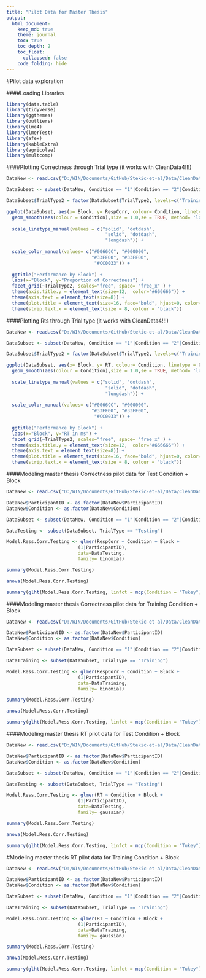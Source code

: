 ```yaml
---
title: "Pilot Data for Master Thesis"
output: 
  html_document:
    keep_md: true
    theme: journal
    toc: true
    toc_depth: 2
    toc_float: 
      collapsed: false
    code_folding: hide
---
```

#Pilot data exploration

####Loading Libraries
```r
library(data.table)
library(tidyverse)
library(ggthemes)
library(outliers)
library(lme4)
library(lmerTest)
library(afex)
library(kableExtra)
library(agricolae)
library(multcomp)
```

####Plotting Correctness through Trial type (it works with CleanData4!!!)
```r

DataNew <- read.csv("D:/WIN/Documents/GitHub/Stekic-et-al/Data/CleanData4.csv")

DataSubset <- subset(DataNew, Condition == "1"|Condition == "2"|Condition == "3A"|Condition == "10"| Condition == "9")

DataSubset$TrialType2 = factor(DataSubset$TrialType2, levels=c("Training","Testing-Old","Testing-New"), labels=c("Training","Testing-Old","Testing-New")) 

ggplot(DataSubset, aes(x= Block, y= RespCorr, colour= Condition, linetype = Condition)) + 
  geom_smooth(aes(colour = Condition),size = 1.0,se = TRUE, method= 'loess', formula =  y~x)+
  
  scale_linetype_manual(values = c("solid", "dotdash",
                                    "solid", "dotdash",
                                    "longdash")) +
  
  scale_color_manual(values= c("#0066CC", "#000000",
                               "#33FF00", "#33FF00", 
                                "#CC0033")) +
                               
  ggtitle("Performance by Block") +
  labs(x="Block", y="Proportion of Correctness") +
  facet_grid(~TrialType2, scales="free", space= "free_x" ) +
  theme(axis.title.y = element_text(size=12,  color="#666666")) +
  theme(axis.text = element_text(size=8)) +
  theme(plot.title = element_text(size=16, face="bold", hjust=0, color="#666666")) +
  theme(strip.text.x = element_text(size = 8, colour = "black"))

```
####Plotting Rts through Trial type (it works with CleanData4!!!)
```r

DataNew <- read.csv("D:/WIN/Documents/GitHub/Stekic-et-al/Data/CleanData4.csv")

DataSubset <- subset(DataNew, Condition == "1"|Condition == "2"|Condition == "3A"|Condition == "10"| Condition == "9")

DataSubset$TrialType2 = factor(DataSubset$TrialType2, levels=c("Training","Testing-Old","Testing-New"), labels=c("Training","Testing-Old","Testing-New")) 

ggplot(DataSubset, aes(x= Block, y= RT, colour= Condition, linetype = Condition)) + 
  geom_smooth(aes(colour = Condition),size = 1.0,se = TRUE, method= 'loess', formula =  y~x)+
  
  scale_linetype_manual(values = c("solid", "dotdash",
                                    "solid", "dotdash",
                                    "longdash")) +
  
  scale_color_manual(values= c("#0066CC", "#000000",
                               "#33FF00", "#33FF00", 
                                "#CC0033")) +
                               
  ggtitle("Performance by Block") +
  labs(x="Block", y="RT in ms") +
  facet_grid(~TrialType2, scales="free", space= "free_x" ) +
  theme(axis.title.y = element_text(size=12,  color="#666666")) +
  theme(axis.text = element_text(size=8)) +
  theme(plot.title = element_text(size=16, face="bold", hjust=0, color="#666666")) +
  theme(strip.text.x = element_text(size = 8, colour = "black"))

```

####Modeling master thesis Correctness pilot data for Test Condition + Block
```r
DataNew <- read.csv("D:/WIN/Documents/GitHub/Stekic-et-al/Data/CleanData4.csv")

DataNew$ParticipantID <- as.factor(DataNew$ParticipantID)
DataNew$Condition <- as.factor(DataNew$Condition)

DataSubset <- subset(DataNew, Condition == "1"|Condition == "2"|Condition == "3A"|Condition == "10"|Condition == "9")

DataTesting <- subset(DataSubset, TrialType == "Testing")

Model.Ress.Corr.Testing <- glmer(RespCorr ~ Condition + Block +
                          (1|ParticipantID),
                          data=DataTesting, 
                          family= binomial)

summary(Model.Ress.Corr.Testing)

anova(Model.Ress.Corr.Testing)

summary(glht(Model.Ress.Corr.Testing, linfct = mcp(Condition = "Tukey")), test = adjusted("holm"))
```

####Modeling master thesis Correctness pilot data for Training Condition + Block
```r
DataNew <- read.csv("D:/WIN/Documents/GitHub/Stekic-et-al/Data/CleanData4.csv")

DataNew$ParticipantID <- as.factor(DataNew$ParticipantID)
DataNew$Condition <- as.factor(DataNew$Condition)

DataSubset <- subset(DataNew, Condition == "1"|Condition == "2"|Condition == "3A"|Condition == "10"|Condition == "9")

DataTraining <- subset(DataSubset, TrialType == "Training")

Model.Ress.Corr.Testing <- glmer(RespCorr ~ Condition + Block +
                          (1|ParticipantID),
                          data=DataTraining, 
                          family= binomial)

summary(Model.Ress.Corr.Testing)

anova(Model.Ress.Corr.Testing)

summary(glht(Model.Ress.Corr.Testing, linfct = mcp(Condition = "Tukey")), test = adjusted("holm"))
```

####Modeling master thesis RT pilot data for Test Condition + Block
```r
DataNew <- read.csv("D:/WIN/Documents/GitHub/Stekic-et-al/Data/CleanData4.csv")

DataNew$ParticipantID <- as.factor(DataNew$ParticipantID)
DataNew$Condition <- as.factor(DataNew$Condition)

DataSubset <- subset(DataNew, Condition == "1"|Condition == "2"|Condition == "3A"|Condition == "10"|Condition == "9")

DataTesting <- subset(DataSubset, TrialType == "Testing")

Model.Ress.Corr.Testing <- glmer(RT ~ Condition + Block +
                          (1|ParticipantID),
                          data=DataTesting, 
                          family= gaussian)

summary(Model.Ress.Corr.Testing)

anova(Model.Ress.Corr.Testing)

summary(glht(Model.Ress.Corr.Testing, linfct = mcp(Condition = "Tukey")), test = adjusted("holm"))
```

#Modeling master thesis RT pilot data for Training Condition + Block
```r
DataNew <- read.csv("D:/WIN/Documents/GitHub/Stekic-et-al/Data/CleanData4.csv")

DataNew$ParticipantID <- as.factor(DataNew$ParticipantID)
DataNew$Condition <- as.factor(DataNew$Condition)

DataSubset <- subset(DataNew, Condition == "1"|Condition == "2"|Condition == "3A"|Condition == "10"|Condition == "9")

DataTraining <- subset(DataSubset, TrialType == "Training")

Model.Ress.Corr.Testing <- glmer(RT ~ Condition + Block +
                          (1|ParticipantID),
                          data=DataTraining, 
                          family= gaussian)

summary(Model.Ress.Corr.Testing)

anova(Model.Ress.Corr.Testing)

summary(glht(Model.Ress.Corr.Testing, linfct = mcp(Condition = "Tukey")), test = adjusted("holm"))
```